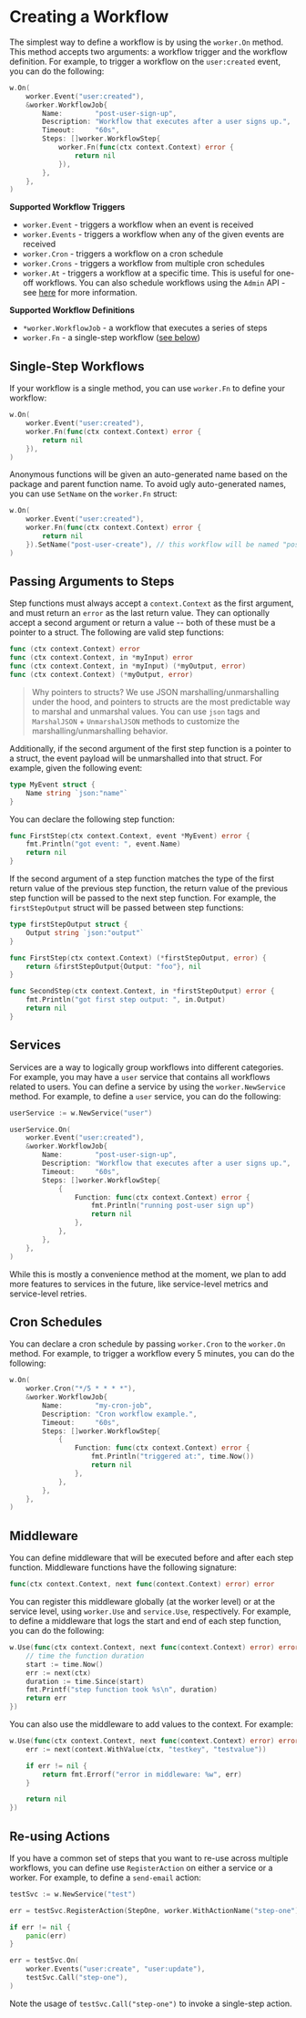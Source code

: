 # Creating a Workflow

The simplest way to define a workflow is by using the `worker.On` method. This method accepts two arguments: a workflow trigger and the workflow definition. For example, to trigger a workflow on the `user:created` event, you can do the following:

```go
w.On(
    worker.Event("user:created"), 
    &worker.WorkflowJob{
        Name:        "post-user-sign-up",
        Description: "Workflow that executes after a user signs up.",
        Timeout:     "60s",
        Steps: []worker.WorkflowStep{
            worker.Fn(func(ctx context.Context) error {
                return nil
            }),
        },
    },
)
```

**Supported Workflow Triggers**

- `worker.Event` - triggers a workflow when an event is received
- `worker.Events` - triggers a workflow when any of the given events are received
- `worker.Cron` - triggers a workflow on a cron schedule
- `worker.Crons` - triggers a workflow from multiple cron schedules
- `worker.At` - triggers a workflow at a specific time. This is useful for one-off workflows. You can also schedule workflows using the `Admin` API - see [here](./scheduling-workflows) for more information.

**Supported Workflow Definitions**

- `*worker.WorkflowJob` - a workflow that executes a series of steps
- `worker.Fn` - a single-step workflow ([see below](#single-step-workflows))

## Single-Step Workflows

If your workflow is a single method, you can use `worker.Fn` to define your workflow:

```go
w.On(
    worker.Event("user:created"), 
    worker.Fn(func(ctx context.Context) error {
        return nil
    }),
)
```

Anonymous functions will be given an auto-generated name based on the package and parent function name. To avoid ugly auto-generated names, you can use `SetName` on the `worker.Fn` struct:

```go
w.On(
    worker.Event("user:created"), 
    worker.Fn(func(ctx context.Context) error {
        return nil
    }).SetName("post-user-create"), // this workflow will be named "post-user-create"
)
```

## Passing Arguments to Steps

Step functions must always accept a `context.Context` as the first argument, and must return an `error` as the last return value. They can optionally accept a second argument or return a value -- both of these must be a pointer to a struct. The following are valid step functions:

```go
func (ctx context.Context) error 
func (ctx context.Context, in *myInput) error
func (ctx context.Context, in *myInput) (*myOutput, error)
func (ctx context.Context) (*myOutput, error)
```

> Why pointers to structs? We use JSON marshalling/unmarshalling under the hood, and pointers to structs are the most predictable way to marshal and unmarshal values. You can use `json` tags and `MarshalJSON` + `UnmarshalJSON` methods to customize the marshalling/unmarshalling behavior.

Additionally, if the second argument of the first step function is a pointer to a struct, the event payload will be unmarshalled into that struct. For example, given the following event:

```go
type MyEvent struct {
    Name string `json:"name"`
}
```

You can declare the following step function:

```go
func FirstStep(ctx context.Context, event *MyEvent) error {
    fmt.Println("got event: ", event.Name)
    return nil
}
```

If the second argument of a step function matches the type of the first return value of the previous step function, the return value of the previous step function will be passed to the next step function. For example, the `firstStepOutput` struct will be passed between step functions:

```go
type firstStepOutput struct {
    Output string `json:"output"`
}

func FirstStep(ctx context.Context) (*firstStepOutput, error) {
    return &firstStepOutput{Output: "foo"}, nil
}

func SecondStep(ctx context.Context, in *firstStepOutput) error {
    fmt.Println("got first step output: ", in.Output)
    return nil
}
```

## Services

Services are a way to logically group workflows into different categories. For example, you may have a `user` service that contains all workflows related to users. You can define a service by using the `worker.NewService` method. For example, to define a `user` service, you can do the following:

```go
userService := w.NewService("user")

userService.On(
    worker.Event("user:created"), 
    &worker.WorkflowJob{
        Name:        "post-user-sign-up",
        Description: "Workflow that executes after a user signs up.",
        Timeout:     "60s",
        Steps: []worker.WorkflowStep{
            {
                Function: func(ctx context.Context) error {
                    fmt.Println("running post-user sign up")
                    return nil
                },
            },
        },
    },
)
```

While this is mostly a convenience method at the moment, we plan to add more features to services in the future, like service-level metrics and service-level retries.

## Cron Schedules

You can declare a cron schedule by passing `worker.Cron` to the `worker.On` method. For example, to trigger a workflow every 5 minutes, you can do the following:

```go
w.On(
    worker.Cron("*/5 * * * *"), 
    &worker.WorkflowJob{
        Name:        "my-cron-job",
        Description: "Cron workflow example.",
        Timeout:     "60s",
        Steps: []worker.WorkflowStep{
            {
                Function: func(ctx context.Context) error {
                    fmt.Println("triggered at:", time.Now())
                    return nil
                },
            },
        },
    },
)
```

## Middleware

You can define middleware that will be executed before and after each step function. Middleware functions have the following signature:

```go
func(ctx context.Context, next func(context.Context) error) error
```

You can register this middleware globally (at the worker level) or at the service level, using `worker.Use` and `service.Use`, respectively. For example, to define a middleware that logs the start and end of each step function, you can do the following:

```go
w.Use(func(ctx context.Context, next func(context.Context) error) error {
    // time the function duration
    start := time.Now()
    err := next(ctx)
    duration := time.Since(start)
    fmt.Printf("step function took %s\n", duration)
    return err
})
```

You can also use the middleware to add values to the context. For example:

```go
w.Use(func(ctx context.Context, next func(context.Context) error) error {
    err := next(context.WithValue(ctx, "testkey", "testvalue"))

    if err != nil {
        return fmt.Errorf("error in middleware: %w", err)
    }

    return nil
})
```

## Re-using Actions

If you have a common set of steps that you want to re-use across multiple workflows, you can define use `RegisterAction` on either a service or a worker. For example, to define a `send-email` action:

```go
testSvc := w.NewService("test")

err = testSvc.RegisterAction(StepOne, worker.WithActionName("step-one"))

if err != nil {
	panic(err)
}

err = testSvc.On(
	worker.Events("user:create", "user:update"),
	testSvc.Call("step-one"),
)
```

Note the usage of `testSvc.Call("step-one")` to invoke a single-step action.